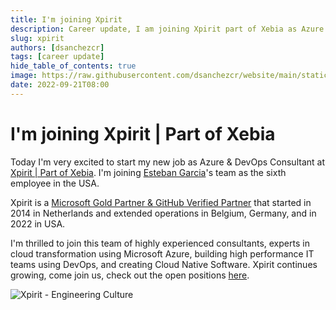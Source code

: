 ```yaml
---
title: I'm joining Xpirit
description: Career update, I am joining Xpirit part of Xebia as Azure & DevOps Consultant
slug: xpirit
authors: [dsanchezcr]
tags: [career update]
hide_table_of_contents: true
image: https://raw.githubusercontent.com/dsanchezcr/website/main/static/img/Xpirit.gif
date: 2022-09-21T08:00
---
```

# I'm joining Xpirit | Part of Xebia

Today I'm very excited to start my new job as Azure & DevOps Consultant at [Xpirit | Part of Xebia](https://xpirit.com). I'm joining [Esteban Garcia](https://linkedin.com/in/estebangarcia)'s team as the sixth employee in the USA. 

Xpirit is a [Microsoft Gold Partner & GitHub Verified Partner](https://xpirit.com/company/partnerships) that started in 2014 in Netherlands and extended operations in Belgium, Germany, and in 2022 in USA.

I'm thrilled to join this team of highly experienced consultants, experts in cloud transformation using Microsoft Azure, building high performance IT teams using DevOps, and creating Cloud Native Software.
Xpirit continues growing, come join us, check out the open positions [here](https://www.linkedin.com/jobs/search/?currentJobId=3270399306&f_C=9183026&geoId=92000000).

![Xpirit - Engineering Culture](../static/img/Xpirit.gif)